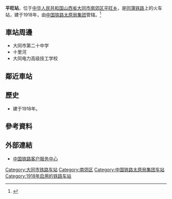 {{Infobox China railway station 
|车站名称= 平旺站
|图片 = 
|图片介绍 = 
|其他名称 =
|车站拼音 = Pingwang
|英文名称 = Pingwang Railway Station
|车站代码 = 
|电报码 = PWV
|拼音码 = PWA
|车站地址 = [[山西省|山西省]][[大同市|大同市]][[南郊区_(大同市)|南郊区]][[平旺乡|平旺乡]]
|坐标 = {{coord|40|4|2|N|113|12|41.5|E|display=inline,title}}
|归属 = [[中国铁路太原局集团|中国铁路太原局集团]] 
|车站等级 = [[二等站_(中铁)|二等站]] 
|线路 = [[同蒲铁路|同蒲铁路]] 
|月台数目 = 
|股道数目 = 
}}
'''平旺站'''，位于[[中华人民共和国|中华人民共和国]][[山西省|山西省]][[大同市|大同市]][[南郊区_(大同市)|南郊区]][[平旺乡|平旺乡]]，是[[同蒲铁路|同蒲铁路]]上的火车站，建于1918年，由[[中国铁路太原局集团|中国铁路太原局集团]]管辖。<ref>{{Cite web|url=http://search.huochepiao.com/huochezhan/jieshao/2040.htm|title=平旺火车站介绍|accessdate=2017-02-04|archive-date=2017-02-05|archive-url=https://web.archive.org/web/20170205101311/http://search.huochepiao.com/huochezhan/jieshao/2040.htm|dead-url=no}}</ref>
==車站周邊==
* 大同市第二十中学
* 十里河
* 大同电力高级技工学校

==鄰近車站==
{{Start rail box|[[中華人民共和國鐵路運輸|中国铁路]]}} 
{{s-inop|[[大同站|大同站]]|{{站|大同}}方向}} 
{{s-line|[[同蒲铁路|同蒲铁路]]}} 
{{s-inop|[[韩家岭站|韩家岭站]]|{{站|华山||陕西省}}方向}} 
{{End box}}

==歷史==
* 建于1918年。
==參考資料==
{{reflist}}
==外部連結==
* [http://www.12306.cn/mormhweb/ 中国铁路客户服务中心] {{Wayback|url=http://www.12306.cn/mormhweb/|date=20180205163941}}
{{China-rail-stub}}
{{同蒲铁路}} 
[[Category:大同市铁路车站|Category:大同市铁路车站]]
[[Category:南郊区|Category:南郊区]]
[[Category:中国铁路太原局集团车站|Category:中国铁路太原局集团车站]]
[[Category:1918年启用的铁路车站|Category:1918年启用的铁路车站]]